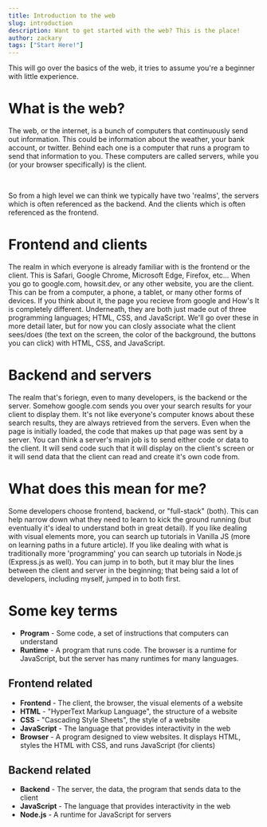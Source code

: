 ```yaml
---
title: Introduction to the web
slug: introduction
description: Want to get started with the web? This is the place!
author: zackary
tags: ["Start Here!"]
---
```


This will go over the basics of the web, it tries to assume you're a beginner with little experience.

# What is the web?

The web, or the internet, is a bunch of computers that continuously send out information. This could be information about the weather, your bank account, or twitter. Behind each one is a computer that runs a program to send that information to you. These computers are called servers, while you (or your browser specifically) is the client.

<br />

So from a high level we can think we typically have two 'realms', the servers which is often referenced as the backend. And the clients which is often referenced as the frontend.

# Frontend and clients

The realm in which everyone is already familiar with is the frontend or the client. This is Safari, Google Chrome, Microsoft Edge, Firefox, etc... When you go to google.com, howsit.dev, or any other website, you are the client. This can be from a computer, a phone, a tablet, or many other forms of devices. If you think about it, the page you recieve from google and How's It is completely different. Underneath, they are both just made out of three programming languages; HTML, CSS, and JavaScript. We'll go over these in more detail later, but for now you can closly associate what the client sees/does (the text on the screen, the color of the background, the buttons you can click) with HTML, CSS, and JavaScript.

# Backend and servers

The realm that's foriegn, even to many developers, is the backend or the server. Somehow google.com sends you over your search results for your client to display them. It's not like everyone's computer knows about these search results, they are always retrieved from the servers. Even when the page is initially loaded, the code that makes up that page was sent by a server. You can think a server's main job is to send either code or data to the client. It will send code such that it will display on the client's screen or it will send data that the client can read and create it's own code from.

# What does this mean for me?

Some developers choose frontend, backend, or "full-stack" (both). This can help narrow down what they need to learn to kick the ground running (but eventually it's ideal to understand both in great detail). If you like dealing with visual elements more, you can search up tutorials in Vanilla JS (more on learning paths in a future article). If you like dealing with what is traditionally more 'programming' you can search up tutorials in Node.js (Express.js as well). You can jump in to both, but it may blur the lines between the client and server in the beginning; that being said a lot of developers, including myself, jumped in to both first.

# Some key terms

-   **Program** - Some code, a set of instructions that computers can understand
-   **Runtime** - A program that runs code. The browser is a runtime for JavaScript, but the server has many runtimes for many languages.

## Frontend related

-   **Frontend** - The client, the browser, the visual elements of a website
-   **HTML** - "HyperText Markup Language", the structure of a website
-   **CSS** - "Cascading Style Sheets", the style of a website
-   **JavaScript** - The language that provides interactivity in the web
-   **Browser** - A program designed to view websites. It displays HTML, styles the HTML with CSS, and runs JavaScript (for clients)

## Backend related

-   **Backend** - The server, the data, the program that sends data to the client
-   **JavaScript** - The language that provides interactivity in the web
-   **Node.js** - A runtime for JavaScript for servers

